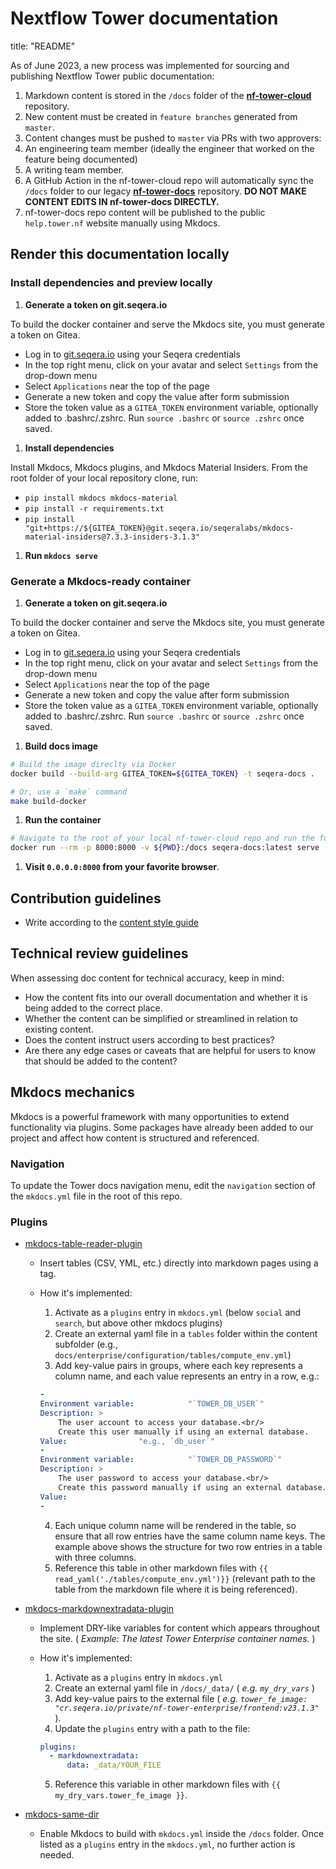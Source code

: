 # Nextflow Tower documentation

title: "README"

As of June 2023, a new process was implemented for sourcing and publishing Nextflow Tower public documentation:

1.  Markdown content is stored in the `/docs` folder of the [**nf-tower-cloud**](https://github.com/seqeralabs/nf-tower-cloud) repository.
1.  New content must be created in `feature branches` generated from `master`.
1.  Content changes must be pushed to `master` via PRs with two approvers:
   1.  An engineering team member (ideally the engineer that worked on the feature being documented)
   2.  A writing team member.
1.  A GitHub Action in the nf-tower-cloud repo will automatically sync the `/docs` folder to our legacy [**nf-tower-docs**](https://github.com/seqeralabs/nf-tower-docs) repository. **DO NOT MAKE CONTENT EDITS IN nf-tower-docs DIRECTLY.**
1.  nf-tower-docs repo content will be published to the public `help.tower.nf` website manually using Mkdocs.

## Render this documentation locally

### Install dependencies and preview locally

1.  **Generate a token on git.seqera.io**

   To build the docker container and serve the Mkdocs site, you must generate a token on Gitea.

   - Log in to [git.seqera.io](https://git.seqera.io) using your Seqera credentials
   - In the top right menu, click on your avatar and select `Settings` from the drop-down menu
   - Select `Applications` near the top of the page
   - Generate a new token and copy the value after form submission
   - Store the token value as a `GITEA_TOKEN` environment variable, optionally added to .bashrc/.zshrc. Run `source .bashrc` or `source .zshrc` once saved.

1.  **Install dependencies**

   Install Mkdocs, Mkdocs plugins, and Mkdocs Material Insiders. From the root folder of your local repository clone, run:

   - `pip install mkdocs mkdocs-material`
   - `pip install -r requirements.txt`
   - `pip install "git+https://${GITEA_TOKEN}@git.seqera.io/seqeralabs/mkdocs-material-insiders@7.3.3-insiders-3.1.3"`

1.  **Run `mkdocs serve`**

### Generate a Mkdocs-ready container

1.  **Generate a token on git.seqera.io**

   To build the docker container and serve the Mkdocs site, you must generate a token on Gitea.

   - Log in to [git.seqera.io](https://git.seqera.io) using your Seqera credentials
   - In the top right menu, click on your avatar and select `Settings` from the drop-down menu
   - Select `Applications` near the top of the page
   - Generate a new token and copy the value after form submission
   - Store the token value as a `GITEA_TOKEN` environment variable, optionally added to .bashrc/.zshrc. Run `source .bashrc` or `source .zshrc` once saved.

1.  **Build docs image**

   ```bash
   # Build the image direclty via Docker
   docker build --build-arg GITEA_TOKEN=${GITEA_TOKEN} -t seqera-docs .

   # Or, use a `make` command
   make build-docker
   ```

1.  **Run the container**

   ```bash
   # Navigate to the root of your local nf-tower-cloud repo and run the following
   docker run --rm -p 8000:8000 -v ${PWD}:/docs seqera-docs:latest serve --dev-addr=0.0.0.0:8000
   ```

1.  **Visit `0.0.0.0:8000` from your favorite browser**.

## Contribution guidelines

- Write according to the [content style guide](https://docs.google.com/document/d/1j8cQAtwJLW891TDBSDMYTy3Jcr4gRVxtqwcWzPCjTY4/edit?usp=sharing)

## Technical review guidelines

When assessing doc content for technical accuracy, keep in mind:

- How the content fits into our overall documentation and whether it is being added to the correct place.
- Whether the content can be simplified or streamlined in relation to existing content.
- Does the content instruct users according to best practices?
- Are there any edge cases or caveats that are helpful for users to know that should be added to the content?

## Mkdocs mechanics

Mkdocs is a powerful framework with many opportunities to extend functionality via plugins. Some packages have already been added to our project and affect how content is structured and referenced.

### Navigation

To update the Tower docs navigation menu, edit the `navigation` section of the `mkdocs.yml` file in the root of this repo.

### Plugins

- [mkdocs-table-reader-plugin](https://timvink.github.io/mkdocs-table-reader-plugin/)

  - Insert tables (CSV, YML, etc.) directly into markdown pages using a tag.
  - How it's implemented:
    1.  Activate as a `plugins` entry in `mkdocs.yml` (below `social` and `search`, but above other mkdocs plugins)
    2.  Create an external yaml file in a `tables` folder within the content subfolder (e.g., `docs/enterprise/configuration/tables/compute_env.yml`)
    3.  Add key-value pairs in groups, where each key represents a column name, and each value represents an entry in a row, e.g.:

    ```yaml
    -
    Environment variable:            "`TOWER_DB_USER`"
    Description: >
        The user account to access your database.<br/>
        Create this user manually if using an external database.
    Value:                "e.g., `db_user`"
    -
    Environment variable:            "`TOWER_DB_PASSWORD`"
    Description: >
        The user password to access your database.<br/>
        Create this password manually if using an external database.
    Value:
    -
    ```

    4.  Each unique column name will be rendered in the table, so ensure that all row entries have the same column name keys. The example above shows the structure for two row entries in a table with three columns.
    5.  Reference this table in other markdown files with `{{ read_yaml('./tables/compute_env.yml')}}` (relevant path to the table from the markdown file where it is being referenced).

- [mkdocs-markdownextradata-plugin](https://github.com/rosscdh/mkdocs-markdownextradata-plugin)

  - Implement DRY-like variables for content which appears throughout the site. ( _Example: The latest Tower Enterprise container names._ )
  - How it's implemented:
    1.  Activate as a `plugins` entry in `mkdocs.yml`
    2.  Create an external yaml file in `/docs/_data/` ( _e.g. `my_dry_vars`_ )
    3.  Add key-value pairs to the external file ( _e.g. `tower_fe_image: "cr.seqera.io/private/nf-tower-enterprise/frontend:v23.1.3"`_ ).
    4.  Update the `plugins` entry with a path to the file:

       ```yaml
       plugins:
         - markdownextradata:
             data: _data/YOUR_FILE
       ```

    5.  Reference this variable in other markdown files with `{{ my_dry_vars.tower_fe_image }}`.

- [mkdocs-same-dir](https://github.com/oprypin/mkdocs-same-dir)
  - Enable Mkdocs to build with `mkdocs.yml` inside the `/docs` folder. Once listed as a `plugins` entry in the `mkdocs.yml`, no further action is needed.
